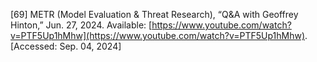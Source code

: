 \[69\]	METR (Model Evaluation & Threat Research), “Q\&A with Geoffrey Hinton,” Jun. 27, 2024\. Available: [https://www.youtube.com/watch?v=PTF5Up1hMhw](https://www.youtube.com/watch?v=PTF5Up1hMhw). \[Accessed: Sep. 04, 2024\]